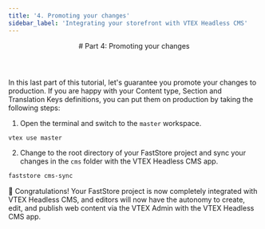 ```yaml
---
title: '4. Promoting your changes'
sidebar_label: 'Integrating your storefront with VTEX Headless CMS'
---
```





<header>
# Part 4: Promoting your changes
</header>

In this last part of this tutorial, let's guarantee you promote your changes to production.
If you are happy with your Content type, Section and Translation Keys definitions, you can put them on production by taking the following steps: 

1. Open the terminal and switch to the `master` workspace.

```bash copy
vtex use master
```

2. Change to the root directory of your FastStore project and sync your changes in the `cms` folder with the VTEX Headless CMS app.

```bash copy
faststore cms-sync
```

🎉 Congratulations! Your FastStore project is now completely integrated with VTEX Headless CMS, and editors will now have the autonomy to create, edit, and publish web content via the VTEX Admin with the VTEX Headless CMS app.